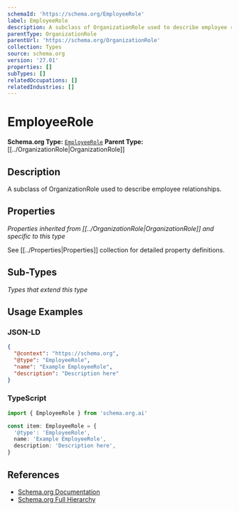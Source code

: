 ```yaml
---
schemaId: 'https://schema.org/EmployeeRole'
label: EmployeeRole
description: A subclass of OrganizationRole used to describe employee relationships.
parentType: OrganizationRole
parentUrl: 'https://schema.org/OrganizationRole'
collection: Types
source: schema.org
version: '27.01'
properties: []
subTypes: []
relatedOccupations: []
relatedIndustries: []
---
```

# EmployeeRole

**Schema.org Type:** [`EmployeeRole`](https://schema.org/EmployeeRole)
**Parent Type:** [[../OrganizationRole|OrganizationRole]]

## Description

A subclass of OrganizationRole used to describe employee relationships.

## Properties

*Properties inherited from [[../OrganizationRole|OrganizationRole]] and specific to this type*

See [[../Properties|Properties]] collection for detailed property definitions.

## Sub-Types

*Types that extend this type*

## Usage Examples

### JSON-LD

```json
{
  "@context": "https://schema.org",
  "@type": "EmployeeRole",
  "name": "Example EmployeeRole",
  "description": "Description here"
}
```

### TypeScript

```typescript
import { EmployeeRole } from 'schema.org.ai'

const item: EmployeeRole = {
  '@type': 'EmployeeRole',
  name: 'Example EmployeeRole',
  description: 'Description here',
}
```

## References

- [Schema.org Documentation](https://schema.org/EmployeeRole)
- [Schema.org Full Hierarchy](https://schema.org/docs/full.html)

